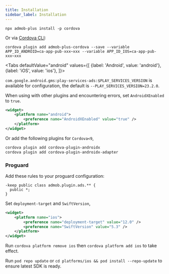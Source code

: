 ```yaml
---
title: Installation
sidebar_label: Installation
---
```



```shell
npx admob-plus install -p cordova
```

Or via [Cordova CLI](https://www.npmjs.com/package/cordova):

```shell
cordova plugin add admob-plus-cordova --save --variable APP_ID_ANDROID=ca-app-pub-xxx~xxx --variable APP_ID_IOS=ca-app-pub-xxx~xxx
```

<Tabs
  defaultValue="android"
  values={[
    {label: 'Android', value: 'android'},
    {label: 'iOS', value: 'ios'},
  ]}>
  <TabItem value="android">

`com.google.android.gms:play-services-ads:$PLAY_SERVICES_VERSION` is available for configuration,
the default is `--PLAY_SERVICES_VERSION=23.2.0`.

When using with other plugins and encountering errors, set `AndroidXEnabled` to `true`.


```xml title="config.xml" {3}
<widget>
    <platform name="android">
        <preference name="AndroidXEnabled" value="true" />
    </platform>
</widget>
```

Or add the following plugins for `Cordova<9`,

```sh
cordova plugin add cordova-plugin-androidx
cordova plugin add cordova-plugin-androidx-adapter
```

### Proguard

Add these rules to your proguard configuration:

```
-keep public class admob.plugin.ads.** {
  public *;
}
```

  </TabItem>
  <TabItem value="ios">

Set `deployment-target` and `SwiftVersion`,

```xml title="config.xml" {3-4}
<widget>
    <platform name="ios">
        <preference name="deployment-target" value="12.0" />
        <preference name="SwiftVersion" value="5.3" />
    </platform>
</widget>
```

Run `cordova platform remove ios` then `cordova platform add ios` to take effect.

Run `pod repo update` or `cd platforms/ios && pod install --repo-update` to ensure latest SDK is ready.

  </TabItem>
</Tabs>

